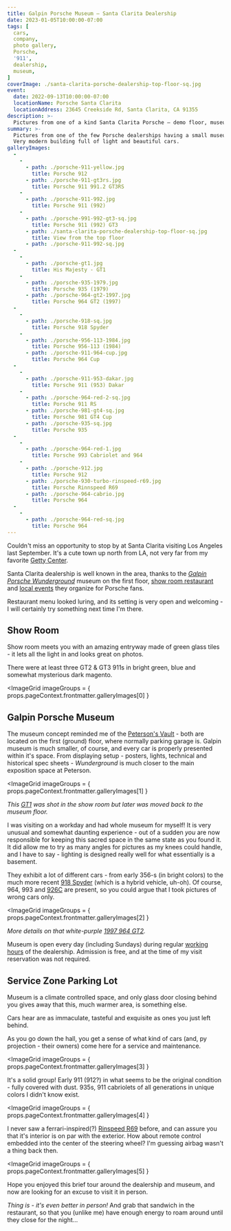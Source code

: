```yaml
---
title: Galpin Porsche Museum — Santa Clarita Dealership
date: 2023-01-05T10:00:00-07:00
tags: [
  cars,
  company,
  photo gallery,
  Porsche,
  '911',
  dealership,
  museum,
]
coverImage: ./santa-clarita-porsche-dealership-top-floor-sq.jpg
event:
  date: 2022-09-13T10:00:00-07:00
  locationName: Porsche Santa Clarita
  locationAddress: 23645 Creekside Rd, Santa Clarita, CA 91355
description: >-
  Pictures from one of a kind Santa Clarita Porsche — demo floor, museum and service zone garage.
summary: >-
  Pictures from one of the few Porsche dealerships having a small museum and a restaurant.
  Very modern building full of light and beautiful cars.
galleryImages:
  -
    -
      - path: ./porsche-911-yellow.jpg
        title: Porsche 912
      - path: ./porsche-911-gt3rs.jpg
        title: Porsche 911 991.2 GT3RS
    -
      - path: ./porsche-911-992.jpg
        title: Porsche 911 (992)
    -
      - path: ./porsche-991-992-gt3-sq.jpg
        title: Porsche 911 (992) GT3
      - path: ./santa-clarita-porsche-dealership-top-floor-sq.jpg
        title: View from the top floor
      - path: ./porsche-911-992-sq.jpg
  -
    -
      - path: ./porsche-gt1.jpg
        title: His Majesty - GT1
    -
      - path: ./porsche-935-1979.jpg
        title: Porsche 935 (1979)
      - path: ./porsche-964-gt2-1997.jpg
        title: Porsche 964 GT2 (1997)
  -
    -
      - path: ./porsche-918-sq.jpg
        title: Porsche 918 Spyder
    -
      - path: ./porsche-956-113-1984.jpg
        title: Porsche 956-113 (1984)
      - path: ./porsche-911-964-cup.jpg
        title: Porsche 964 Cup
  -
    -
      - path: ./porsche-911-953-dakar.jpg
        title: Porsche 911 (953) Dakar
    -
      - path: ./porsche-964-red-2-sq.jpg
        title: Porsche 911 RS
      - path: ./porsche-981-gt4-sq.jpg
        title: Porsche 981 GT4 Cup
      - path: ./porsche-935-sq.jpg
        title: Porsche 935
  -
    -
      - path: ./porsche-964-red-1.jpg
        title: Porsche 993 Cabriolet and 964
    -
      - path: ./porsche-912.jpg
        title: Porsche 912
      - path: ./porsche-930-turbo-rinspeed-r69.jpg
        title: Porsche Rinnspeed R69
      - path: ./porsche-964-cabrio.jpg
        title: Porsche 964
  -
    -
      - path: ./porsche-964-red-sq.jpg
        title: Porsche 964
---
```


Couldn't miss an opportunity to stop by at Santa Clarita visiting Los Angeles last September.
It's a cute town up north from LA, not very far from my favorite
[Getty Center](https://en.wikipedia.org/wiki/Getty_Center).

Santa Clarita dealership is well known in the area, thanks to the
[_Galpin Porsche Wunderground_](https://www.porschesantaclarita.com/galpin-wunderground)
museum on the first floor,
[show room restaurant](https://www.porschesantaclarita.com/boxenstopp-restaurant)
and [local events](https://www.instagram.com/p/CnH_LzKvpN0/) they organize for Porsche fans.

Restaurant menu looked luring, and its setting is very open and welcoming - I will
certainly try something next time I'm there.

## Show Room

Show room meets you with an amazing entryway made of green glass tiles - it lets all the
light in and looks great on photos.

There were at least three GT2 & GT3 911s in bright green, blue and somewhat mysterious dark
magento.

<ImageGrid
  imageGroups = { props.pageContext.frontmatter.galleryImages[0] }
></ImageGrid>

## Galpin Porsche Museum

The museum concept reminded me of the [Peterson's Vault](https://www.petersen.org/vault) -
both are located on the first (ground) floor, where normally parking garage is.
Galpin museum is much smaller, of course, and every car is properly presented within it's space.
From displaying setup - posters, lights, technical and historical spec sheets - _Wunderground_ is
much closer to the main exposition space at Peterson.

<ImageGrid
  imageGroups = { props.pageContext.frontmatter.galleryImages[1] }
></ImageGrid>

_This [GT1](https://en.wikipedia.org/wiki/Porsche_911_GT1) was shot in the show room but later
was moved back to the museum floor._

I was visiting on a workday and had whole museum for myself!
It is very unusual and somewhat daunting experience - out of a sudden _you_ are now responsible
for keeping this sacred space in the same state as you found it.
It did allow me to try as many angles for pictures as my knees could handle,
and I have to say - lighting is designed really well for what essentially is a basement.

They exhibit a lot of different cars - from early 356-s (in bright colors) to the much
more recent [918 Spyder](https://en.wikipedia.org/wiki/Porsche_918_Spyder)
(which is a hybrid vehicle, uh-oh).
Of course, 964, 993 and [926C](https://en.wikipedia.org/wiki/Porsche_962) are present,
so you could argue that I took pictures of wrong cars only.

<ImageGrid
  imageGroups = { props.pageContext.frontmatter.galleryImages[2] }
></ImageGrid>

_More details on that white-purple [1997 964 GT2](https://bid.goodingco.com/lots/view/1-4TAIQR)._

Museum is open every day (including Sundays) during regular
[working hours](https://www.yelp.com/biz/porsche-santa-clarita-santa-clarita?osq=porsche#location-and-hours)
of the dealership.
Admission is free, and at the time of my visit reservation was not required.

## Service Zone Parking Lot

Museum is a climate controlled space, and only glass door closing behind you gives away that
this, much warmer area, is something else.

Cars hear are as immaculate, tasteful and exquisite as ones you just left behind.

As you go down the hall, you get a sense of what kind of cars (and, py projection - their owners)
come here for a service and maintenance.

<ImageGrid
  imageGroups = { props.pageContext.frontmatter.galleryImages[3] }
></ImageGrid>

It's a solid group! Early 911 (912?) in what seems to be the original condition -
fully covered with dust.
935s, 911 cabriolets of all generations in unique colors I didn't know exist.

<ImageGrid
  imageGroups = { props.pageContext.frontmatter.galleryImages[4] }
></ImageGrid>

I never saw a ferrari-inspired(?)
[Rinspeed R69](https://collectingcars.com/for-sale/1980-porsche-911-turbo-rinspeed-R69)
before, and can assure you that it's interior is on par with the exterior.
How about remote control  embedded into the center of the steering wheel?
I'm guessing airbag wasn't a thing back then.

<ImageGrid
  imageGroups = { props.pageContext.frontmatter.galleryImages[5] }
></ImageGrid>

Hope you enjoyed this brief tour around the dealership and museum, and now are looking for
an excuse to visit it in person.

_Thing is - it's even better in person!_
And grab that sandwich in the restaurant, so that you (unlike me) have enough energy to roam
around until they close for the night...
